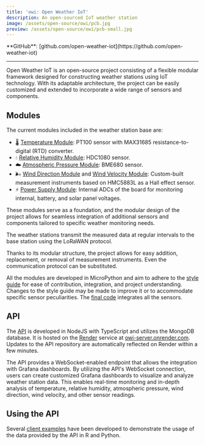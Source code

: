 ```yaml
---
title: 'owi: Open Weather IoT'
description: An open-sourced IoT weather station
image: /assets/open-source/owi/pcb.jpg
preview: /assets/open-source/owi/pcb-small.jpg
---
```



<BlogHeader />

<Callout type='info'>
  **GitHub**: [github.com/open-weather-iot](https://github.com/open-weather-iot)
</Callout>

---

Open Weather IoT is an open-source project consisting of a flexible modular framework designed for constructing weather stations using IoT technology. With its adaptable architecture, the project can be easily customized and extended to incorporate a wide range of sensors and components.

## Modules
The current modules included in the weather station base are:
- 🌡️ [Temperature Module](https://github.com/open-weather-iot/temperature-module): PT100 sensor with MAX31685 resistance-to-digital (RTD) converter.
- 💧 [Relative Humidity Module](https://github.com/open-weather-iot/humidity-module): HDC1080 sensor.
- ☁️ [Atmospheric Pressure Module](https://github.com/open-weather-iot/pressure-module): BME680 sensor.
- 🌬️ [Wind Direction Module](https://github.com/open-weather-iot/wind-direction-module) and [Wind Velocity Module](https://github.com/open-weather-iot/wind-velocity-module): Custom-built measurement instruments based on HMC5883L as a Hall effect sensor.
- ⚡ [Power Supply Module](https://github.com/open-weather-iot/power-supply-module): Internal ADCs of the board for monitoring internal, battery, and solar panel voltages.

These modules serve as a foundation, and the modular design of the project allows for seamless integration of additional sensors and components tailored to specific weather monitoring needs.

The weather stations transmit the measured data at regular intervals to the base station using the LoRaWAN protocol.

Thanks to its modular structure, the project allows for easy addition, replacement, or removal of measurement instruments. Even the communication protocol can be substituted.

All the modules are developed in MicroPython and aim to adhere to the [style guide](https://github.com/open-weather-iot/template-module) for ease of contribution, integration, and project understanding. Changes to the style guide may be made to improve it or to accommodate specific sensor peculiarities. The [final code](https://github.com/open-weather-iot/owi-station) integrates all the sensors.

## API
The [API](https://github.com/open-weather-iot/owi-api) is developed in NodeJS with TypeScript and utilizes the MongoDB database. It is hosted on the [Render](https://render.com/) service at [owi-server.onrender.com](https://owi-server.onrender.com). Updates to the API repository are automatically reflected on Render within a few minutes.

The API provides a WebSocket-enabled endpoint that allows the integration with Grafana dashboards. By utilizing the API's WebSocket connection, users can create customized Grafana dashboards to visualize and analyze weather station data. This enables real-time monitoring and in-depth analysis of temperature, relative humidity, atmospheric pressure, wind direction, wind velocity, and other sensor readings.

## Using the API
Several [client examples](https://github.com/open-weather-iot/owi-client-examples) have been developed to demonstrate the usage of the data provided by the API in R and Python.

<Giscus />
